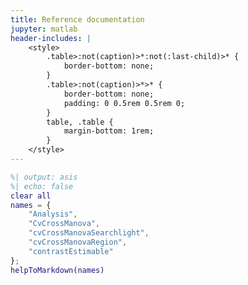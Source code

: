 ```yaml
---
title: Reference documentation
jupyter: matlab
header-includes: |
    <style>
        .table>:not(caption)>*:not(:last-child)>* {
            border-bottom: none;
        }
        .table>:not(caption)>*>* {
            border-bottom: none;
            padding: 0 0.5rem 0.5rem 0;
        }
        table, .table {
            margin-bottom: 1rem;
        }
    </style>
---
```



```matlab
%| output: asis
%| echo: false
clear all
names = {
    "Analysis",
    "CvCrossManova",
    "cvCrossManovaSearchlight",
    "cvCrossManovaRegion",
    "contrastEstimable"
};
helpToMarkdown(names)
```
